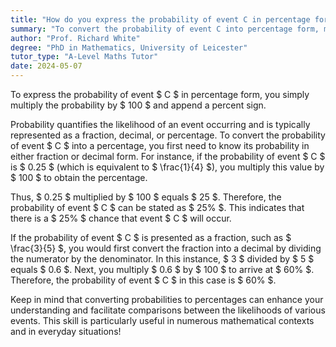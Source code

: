 ```yaml
---
title: "How do you express the probability of event C in percentage form?"
summary: "To convert the probability of event C into percentage form, multiply the probability by 100 and append a percent sign."
author: "Prof. Richard White"
degree: "PhD in Mathematics, University of Leicester"
tutor_type: "A-Level Maths Tutor"
date: 2024-05-07
---
```


To express the probability of event $ C $ in percentage form, you simply multiply the probability by $ 100 $ and append a percent sign.

Probability quantifies the likelihood of an event occurring and is typically represented as a fraction, decimal, or percentage. To convert the probability of event $ C $ into a percentage, you first need to know its probability in either fraction or decimal form. For instance, if the probability of event $ C $ is $ 0.25 $ (which is equivalent to $ \frac{1}{4} $), you multiply this value by $ 100 $ to obtain the percentage.

Thus, $ 0.25 $ multiplied by $ 100 $ equals $ 25 $. Therefore, the probability of event $ C $ can be stated as $ 25\% $. This indicates that there is a $ 25\% $ chance that event $ C $ will occur.

If the probability of event $ C $ is presented as a fraction, such as $ \frac{3}{5} $, you would first convert the fraction into a decimal by dividing the numerator by the denominator. In this instance, $ 3 $ divided by $ 5 $ equals $ 0.6 $. Next, you multiply $ 0.6 $ by $ 100 $ to arrive at $ 60\% $. Therefore, the probability of event $ C $ in this case is $ 60\% $.

Keep in mind that converting probabilities to percentages can enhance your understanding and facilitate comparisons between the likelihoods of various events. This skill is particularly useful in numerous mathematical contexts and in everyday situations!
    